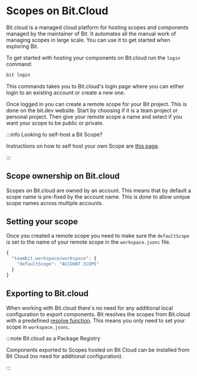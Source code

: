 # Scopes on Bit.Cloud

Bit.cloud is a managed cloud platform for hosting scopes and components managed by the maintainer of Bit. It automates all the manual work of managing scopes in large scale. You can use it to get started when exploring Bit.

To get started with hosting your components on Bit.cloud run the `login` command:

```bash
bit login
```

This commands takes you to Bit.cloud's login page where you can either login to an existing account or create a new one.

Once logged in you can create a remote scope for your Bit project. This is done on the bit.dev website. Start by choosing if it is a team project or personal project. Then give your remote scope a name and select if you want your scope to be public or private.

:::info Looking to self-host a Bit Scope?

Instructions on how to self host your own Scope are [this page](/docs/scope/running-a-scope-server).

:::

## Scope ownership on Bit.cloud

Scopes on Bit.cloud are owned by an account. This means that by default a scope name is pre-fixed by the account name. This is done to allow unique scope names across multiple accounts.

## Setting your scope

Once you created a remote scope you need to make sure the `defaultScope` is set to the name of your remote scope in the `workspace.jsonc` file.

```javascript
{
  "teambit.workspace/workspace": {
    "defaultScope": "ACCOUNT.SCOPE"
  }
}
```

## Exporting to Bit.cloud

When working with Bit.cloud there's no need for any additional local configuration to export components. Bit resolves the scopes from Bit.cloud with a predefined [resolve function](TODO). This means you only need to set your scope in `workspace.jsonc`.

:::note Bit.cloud as a Package Registry

Components exported to Scopes hosted on Bit Cloud can be installed from Bit Cloud (no need for additional configuration).

:::
